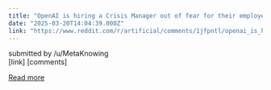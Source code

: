 ```yaml
---
title: "OpenAI is hiring a Crisis Manager out of fear for their employees' safety"
date: "2025-03-20T14:04:39.000Z"
link: "https://www.reddit.com/r/artificial/comments/1jfpntl/openai_is_hiring_a_crisis_manager_out_of_fear_for/"
---
```


submitted by    /u/MetaKnowing  
 [link]   [comments]

[Read more](https://www.reddit.com/r/artificial/comments/1jfpntl/openai_is_hiring_a_crisis_manager_out_of_fear_for/)
